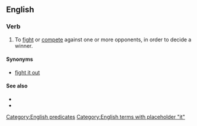 ==English==

===Verb===
{{head|en|verb}}

# {{lb|en|intransitive}} To [[fight]] or [[compete]] against one or more opponents, in order to decide a winner.

====Synonyms====
* [[fight it out]]

====See also====
* {{l|en|do battle}}
* {{l|en|battle out}}

[[Category:English predicates]]
[[Category:English terms with placeholder "it"]]